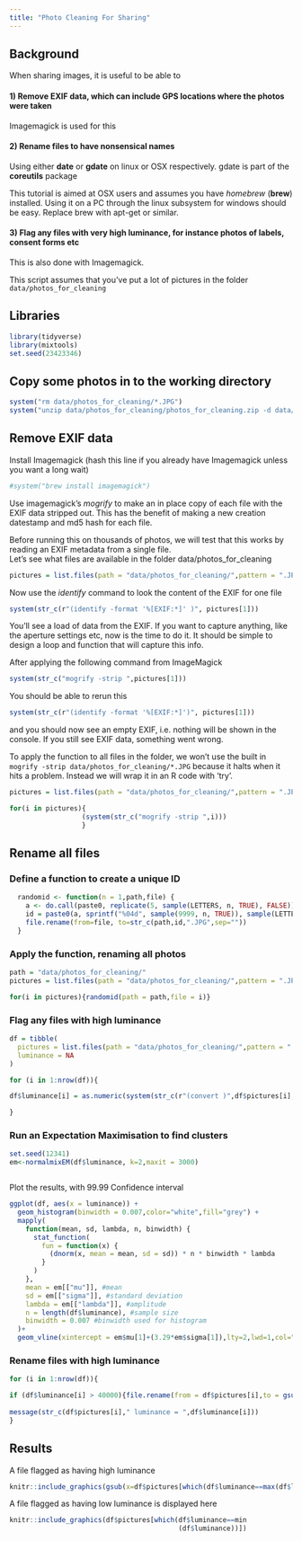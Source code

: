 ```yaml
---
title: "Photo Cleaning For Sharing"
---
```


## 

## Background

When sharing images, it is useful to be able to

#### 1) Remove EXIF data, which can include GPS locations where the photos were taken

Imagemagick is used for this

#### 2) Rename files to have nonsensical names

Using either **date** or **gdate** on linux or OSX respectively. gdate is part of the **coreutils** package

This tutorial is aimed at OSX users and assumes you have *homebrew* (**brew**) installed. Using it on a PC through the linux subsystem for windows should be easy. Replace brew with apt-get or similar.

#### 3) Flag any files with very high luminance, for instance photos of labels, consent forms etc

This is also done with Imagemagick.

This script assumes that you've put a lot of pictures in the folder `data/photos_for_cleaning`

## Libraries

```r
library(tidyverse)
library(mixtools)
set.seed(23423346)
```

## Copy some photos in to the working directory

```r
system("rm data/photos_for_cleaning/*.JPG")
system("unzip data/photos_for_cleaning/photos_for_cleaning.zip -d data/photos_for_cleaning/")
```

## Remove EXIF data

Install Imagemagick (hash this line if you already have Imagemagick unless you want a long wait)

```r
#system("brew install imagemagick")
```

Use imagemagick's *mogrify* to make an in place copy of each file with the EXIF data stripped out. This has the benefit of making a new creation datestamp and md5 hash for each file.

Before running this on thousands of photos, we will test that this works by reading an EXIF metadata from a single file.\
Let's see what files are available in the folder data/photos_for_cleaning

```r
pictures = list.files(path = "data/photos_for_cleaning/",pattern = ".JPG",full.names = T)
```

Now use the *identify* command to look the content of the EXIF for one file

```r
system(str_c(r"(identify -format '%[EXIF:*]' )", pictures[1]))
```

You'll see a load of data from the EXIF. If you want to capture anything, like the aperture settings etc, now is the time to do it. It should be simple to design a loop and function that will capture this info.

After applying the following command from ImageMagick

```r
system(str_c("mogrify -strip ",pictures[1]))
```

You should be able to rerun this

```r
system(str_c(r"(identify -format '%[EXIF:*]')", pictures[1]))
```

and you should now see an empty EXIF, i.e. nothing will be shown in the console. If you still see EXIF data, something went wrong.

To apply the function to all files in the folder, we won't use the built in `mogrify -strip data/photos_for_cleaning/*.JPG` because it halts when it hits a problem. Instead we will wrap it in an R code with 'try'.

```r
pictures = list.files(path = "data/photos_for_cleaning/",pattern = ".JPG",full.names = T)

for(i in pictures){
                  (system(str_c("mogrify -strip ",i)))
                  }
```

## Rename all files

### Define a function to create a unique ID

```r
  randomid <- function(n = 1,path,file) {
    a <- do.call(paste0, replicate(5, sample(LETTERS, n, TRUE), FALSE))
    id = paste0(a, sprintf("%04d", sample(9999, n, TRUE)), sample(LETTERS, n, TRUE))
    file.rename(from=file, to=str_c(path,id,".JPG",sep=""))
  }
```

### Apply the function, renaming all photos

```r
path = "data/photos_for_cleaning/"
pictures = list.files(path = "data/photos_for_cleaning/",pattern = ".JPG",full.names = T)

for(i in pictures){randomid(path = path,file = i)}

```

### Flag any files with high luminance

```r
df = tibble(
  pictures = list.files(path = "data/photos_for_cleaning/",pattern = ".JPG",full.names = T),
  luminance = NA
)

for (i in 1:nrow(df)){

df$luminance[i] = as.numeric(system(str_c(r"(convert )",df$pictures[i],r"( -colorspace LAB -channel r -separate +channel -format "%[mean]\n" info: )",sep=""),intern = T))

}


```

### Run an Expectation Maximisation to find clusters

```r

set.seed(12341)
em<-normalmixEM(df$luminance, k=2,maxit = 3000)



```

Plot the results, with 99.99 Confidence interval

```r

ggplot(df, aes(x = luminance)) +
  geom_histogram(binwidth = 0.007,color="white",fill="grey") +
  mapply(
    function(mean, sd, lambda, n, binwidth) {
      stat_function(
        fun = function(x) {
          (dnorm(x, mean = mean, sd = sd)) * n * binwidth * lambda
        }
      )
    },
    mean = em[["mu"]], #mean
    sd = em[["sigma"]], #standard deviation
    lambda = em[["lambda"]], #amplitude
    n = length(df$luminance), #sample size
    binwidth = 0.007 #binwidth used for histogram
  )+
  geom_vline(xintercept = em$mu[1]+(3.29*em$sigma[1]),lty=2,lwd=1,col="red")

```

### Rename files with high luminance

```r


for (i in 1:nrow(df)){

if (df$luminance[i] > 40000){file.rename(from = df$pictures[i],to = gsub(x = df$pictures[i],pattern = ".JPG",replacement = ".light.JPG"))}
  
message(str_c(df$pictures[i]," luminance = ",df$luminance[i]))
}
```

## Results

A file flagged as having high luminance

```r
knitr::include_graphics(gsub(x=df$pictures[which(df$luminance==max(df$luminance))],pattern = ".JPG",replacement = ".light.JPG"),error = T)
```

A file flagged as having low luminance is displayed here

```r
knitr::include_graphics(df$pictures[which(df$luminance==min
                                          (df$luminance))])
```
